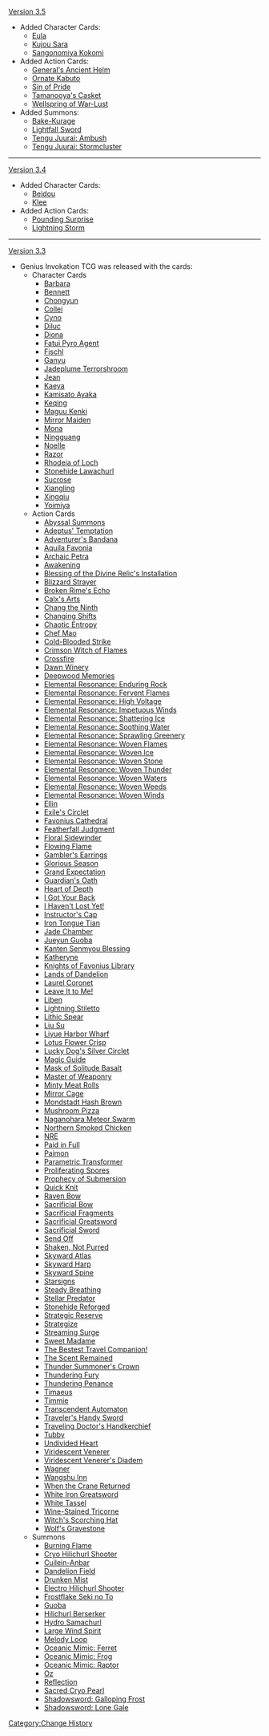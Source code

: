[[Version 3.5]]
* Added Character Cards:
** [[Eula (Character Card)|Eula]]
** [[Kujou Sara (Character Card)|Kujou Sara]]
** [[Sangonomiya Kokomi (Character Card)|Sangonomiya Kokomi]]
* Added Action Cards:
** [[General's Ancient Helm (Equipment Card)|General's Ancient Helm]]
** [[Ornate Kabuto (Equipment Card)|Ornate Kabuto]]
** [[Sin of Pride (Equipment Card)|Sin of Pride]]
** [[Tamanooya's Casket (Equipment Card)|Tamanooya's Casket]]
** [[Wellspring of War-Lust (Equipment Card)|Wellspring of War-Lust]]
* Added Summons:
** [[Bake-Kurage]]
** [[Lightfall Sword (Summon)|Lightfall Sword]]
** [[Tengu Juurai: Ambush (Summon)|Tengu Juurai: Ambush]]
** [[Tengu Juurai: Stormcluster (Summon)|Tengu Juurai: Stormcluster]]
----
[[Version 3.4]]
* Added Character Cards:
** [[Beidou (Character Card)|Beidou]]
** [[Klee (Character Card)|Klee]]
* Added Action Cards:
** [[Pounding Surprise (Equipment Card)|Pounding Surprise]]
** [[Lightning Storm (Equipment Card)|Lightning Storm]]
----
[[Version 3.3]]
* Genius Invokation TCG was released with the cards:
** Character Cards
*** [[Barbara (Character Card)|Barbara]]
*** [[Bennett (Character Card)|Bennett]]
*** [[Chongyun (Character Card)|Chongyun]]
*** [[Collei (Character Card)|Collei]]
*** [[Cyno (Character Card)|Cyno]]
*** [[Diluc (Character Card)|Diluc]]
*** [[Diona (Character Card)|Diona]]
*** [[Fatui Pyro Agent (Character Card)|Fatui Pyro Agent]]
*** [[Fischl (Character Card)|Fischl]]
*** [[Ganyu (Character Card)|Ganyu]]
*** [[Jadeplume Terrorshroom (Character Card)|Jadeplume Terrorshroom]]
*** [[Jean (Character Card)|Jean]]
*** [[Kaeya (Character Card)|Kaeya]]
*** [[Kamisato Ayaka (Character Card)|Kamisato Ayaka]]
*** [[Keqing (Character Card)|Keqing]]
*** [[Maguu Kenki (Character Card)|Maguu Kenki]]
*** [[Mirror Maiden (Character Card)|Mirror Maiden]]
*** [[Mona (Character Card)|Mona]]
*** [[Ningguang (Character Card)|Ningguang]]
*** [[Noelle (Character Card)|Noelle]]
*** [[Razor (Character Card)|Razor]]
*** [[Rhodeia of Loch (Character Card)|Rhodeia of Loch]]
*** [[Stonehide Lawachurl (Character Card)|Stonehide Lawachurl]]
*** [[Sucrose (Character Card)|Sucrose]]
*** [[Xiangling (Character Card)|Xiangling]]
*** [[Xingqiu (Character Card)|Xingqiu]]
*** [[Yoimiya (Character Card)|Yoimiya]]
** Action Cards
*** [[Abyssal Summons]]
*** [[Adeptus' Temptation (Event Card)|Adeptus' Temptation]]
*** [[Adventurer's Bandana (Equipment Card)|Adventurer's Bandana]]
*** [[Aquila Favonia (Equipment Card)|Aquila Favonia]]
*** [[Archaic Petra (Equipment Card)|Archaic Petra]]
*** [[Awakening (Equipment Card)|Awakening]]
*** [[Blessing of the Divine Relic's Installation|Blessing of the Divine Relic's Installation]]
*** [[Blizzard Strayer (Equipment Card)|Blizzard Strayer]]
*** [[Broken Rime's Echo (Equipment Card)|Broken Rime's Echo]]
*** [[Calx's Arts]]
*** [[Chang the Ninth (Support Card)|Chang the Ninth]]
*** [[Changing Shifts]]
*** [[Chaotic Entropy (Equipment Card)|Chaotic Entropy]]
*** [[Chef Mao (Support Card)|Chef Mao]]
*** [[Cold-Blooded Strike (Equipment Card)|Cold-Blooded Strike]]
*** [[Crimson Witch of Flames (Equipment Card)|Crimson Witch of Flames]]
*** [[Crossfire (Equipment Card)|Crossfire]]
*** [[Dawn Winery (Support Card)|Dawn Winery]]
*** [[Deepwood Memories (Equipment Card)|Deepwood Memories]]
*** [[Elemental Resonance: Enduring Rock]]
*** [[Elemental Resonance: Fervent Flames|Elemental Resonance: Fervent Flames]]
*** [[Elemental Resonance: High Voltage]]
*** [[Elemental Resonance: Impetuous Winds]]
*** [[Elemental Resonance: Shattering Ice]]
*** [[Elemental Resonance: Soothing Water]]
*** [[Elemental Resonance: Sprawling Greenery]]
*** [[Elemental Resonance: Woven Flames]]
*** [[Elemental Resonance: Woven Ice]]
*** [[Elemental Resonance: Woven Stone]]
*** [[Elemental Resonance: Woven Thunder]]
*** [[Elemental Resonance: Woven Waters]]
*** [[Elemental Resonance: Woven Weeds]]
*** [[Elemental Resonance: Woven Winds]]
*** [[Ellin (Support Card)|Ellin]]
*** [[Exile's Circlet (Equipment Card)|Exile's Circlet]]
*** [[Favonius Cathedral (Support Card)|Favonius Cathedral]]
*** [[Featherfall Judgment (Equipment Card)|Featherfall Judgment]]
*** [[Floral Sidewinder (Equipment Card)|Floral Sidewinder]]
*** [[Flowing Flame (Equipment Card)|Flowing Flame]]
*** [[Gambler's Earrings (Equipment Card)|Gambler's Earrings]]
*** [[Glorious Season (Equipment Card)|Glorious Season]]
*** [[Grand Expectation (Equipment Card)|Grand Expectation]]
*** [[Guardian's Oath]]
*** [[Heart of Depth (Equipment Card)|Heart of Depth]]
*** [[I Got Your Back (Equipment Card)|I Got Your Back]]
*** [[I Haven't Lost Yet!]]
*** [[Instructor's Cap (Equipment Card)|Instructor's Cap]]
*** [[Iron Tongue Tian (Support Card)|Iron Tongue Tian]]
*** [[Jade Chamber (Support Card)|Jade Chamber]]
*** [[Jueyun Guoba (Event Card)|Jueyun Guoba]]
*** [[Kanten Senmyou Blessing (Equipment Card)|Kanten Senmyou Blessing]]
*** [[Katheryne (Support Card)|Katheryne]]
*** [[Knights of Favonius Library|Knights of Favonius Library]]
*** [[Lands of Dandelion (Equipment Card)|Lands of Dandelion]]
*** [[Laurel Coronet (Equipment Card)|Laurel Coronet]]
*** [[Leave It to Me!]]
*** [[Liben (Support Card)|Liben]]
*** [[Lightning Stiletto]]
*** [[Lithic Spear (Equipment Card)|Lithic Spear]]
*** [[Liu Su|Liu Su]]
*** [[Liyue Harbor Wharf|Liyue Harbor Wharf]]
*** [[Lotus Flower Crisp (Event Card)|Lotus Flower Crisp]]
*** [[Lucky Dog's Silver Circlet (Equipment Card)|Lucky Dog's Silver Circlet]]
*** [[Magic Guide (Equipment Card)|Magic Guide]]
*** [[Mask of Solitude Basalt (Equipment Card)|Mask of Solitude Basalt]]
*** [[Master of Weaponry (Event Card)|Master of Weaponry]]
*** [[Minty Meat Rolls (Event Card)|Minty Meat Rolls]]
*** [[Mirror Cage|Mirror Cage]]
*** [[Mondstadt Hash Brown (Event Card)|Mondstadt Hash Brown]]
*** [[Mushroom Pizza (Event Card)|Mushroom Pizza]]
*** [[Naganohara Meteor Swarm (Equipment Card)|Naganohara Meteor Swarm]]
*** [[Northern Smoked Chicken (Event Card)|Northern Smoked Chicken]]
*** [[NRE|NRE]]
*** [[Paid in Full|Paid in Full]]
*** [[Paimon (Support Card)|Paimon]]
*** [[Parametric Transformer (Support Card)|Parametric Transformer]]
*** [[Proliferating Spores|Proliferating Spores]]
*** [[Prophecy of Submersion (Equipment Card)|Prophecy of Submersion]]
*** [[Quick Knit]]
*** [[Raven Bow (Equipment Card)|Raven Bow]]
*** [[Sacrificial Bow (Equipment Card)|Sacrificial Bow]]
*** [[Sacrificial Fragments (Equipment Card)|Sacrificial Fragments]]
*** [[Sacrificial Greatsword (Equipment Card)|Sacrificial Greatsword]]
*** [[Sacrificial Sword (Equipment Card)|Sacrificial Sword]]
*** [[Send Off]]
*** [[Shaken, Not Purred (Equipment Card)|Shaken, Not Purred]]
*** [[Skyward Atlas (Equipment Card)|Skyward Atlas]]
*** [[Skyward Harp (Equipment Card)|Skyward Harp]]
*** [[Skyward Spine (Equipment Card)|Skyward Spine]]
*** [[Starsigns]]
*** [[Steady Breathing (Equipment Card)|Steady Breathing]]
*** [[Stellar Predator (Equipment Card)|Stellar Predator]]
*** [[Stonehide Reforged|Stonehide Reforged]]
*** [[Strategic Reserve (Equipment Card)|Strategic Reserve]]
*** [[Strategize]]
*** [[Streaming Surge|Streaming Surge]]
*** [[Sweet Madame (Event Card)|Sweet Madame]]
*** [[The Bestest Travel Companion!]]
*** [[The Scent Remained (Equipment Card)|The Scent Remained]]
*** [[Thunder Summoner's Crown (Equipment Card)|Thunder Summoner's Crown]]
*** [[Thundering Fury (Equipment Card)|Thundering Fury]]
*** [[Thundering Penance (Equipment Card)|Thundering Penance]]
*** [[Timaeus (Support Card)|Timaeus]]
*** [[Timmie (Support Card)|Timmie]]
*** [[Transcendent Automaton|Transcendent Automaton]]
*** [[Traveler's Handy Sword (Equipment Card)|Traveler's Handy Sword]]
*** [[Traveling Doctor's Handkerchief (Equipment Card)|Traveling Doctor's Handkerchief]]
*** [[Tubby (Support Card)|Tubby]]
*** [[Undivided Heart (Equipment Card)|Undivided Heart]]
*** [[Viridescent Venerer (Equipment Card)|Viridescent Venerer]]
*** [[Viridescent Venerer's Diadem (Equipment Card)|Viridescent Venerer's Diadem]]
*** [[Wagner (Support Card)|Wagner]]
*** [[Wangshu Inn (Support Card)|Wangshu Inn]]
*** [[When the Crane Returned]]
*** [[White Iron Greatsword (Equipment Card)|White Iron Greatsword]]
*** [[White Tassel (Equipment Card)|White Tassel]]
*** [[Wine-Stained Tricorne (Equipment Card)|Wine-Stained Tricorne]]
*** [[Witch's Scorching Hat (Equipment Card)|Witch's Scorching Hat]]
*** [[Wolf's Gravestone (Equipment Card)|Wolf's Gravestone]]
** Summons
*** [[Burning Flame]]
*** [[Cryo Hilichurl Shooter (Summon)|Cryo Hilichurl Shooter]]
*** [[Cuilein-Anbar]]
*** [[Dandelion Field]]
*** [[Drunken Mist]]
*** [[Electro Hilichurl Shooter (Summon)|Electro Hilichurl Shooter]]
*** [[Frostflake Seki no To]]
*** [[Guoba (Summon)|Guoba]]
*** [[Hilichurl Berserker (Summon)|Hilichurl Berserker]]
*** [[Hydro Samachurl (Summon)|Hydro Samachurl]]
*** [[Large Wind Spirit]]
*** [[Melody Loop]]
*** [[Oceanic Mimic: Ferret]]
*** [[Oceanic Mimic: Frog]]
*** [[Oceanic Mimic: Raptor]]
*** [[Oz (Summon)|Oz]]
*** [[Reflection]]
*** [[Sacred Cryo Pearl]]
*** [[Shadowsword: Galloping Frost]]
*** [[Shadowsword: Lone Gale]]
<noinclude>[[Category:Change History]]</noinclude>
